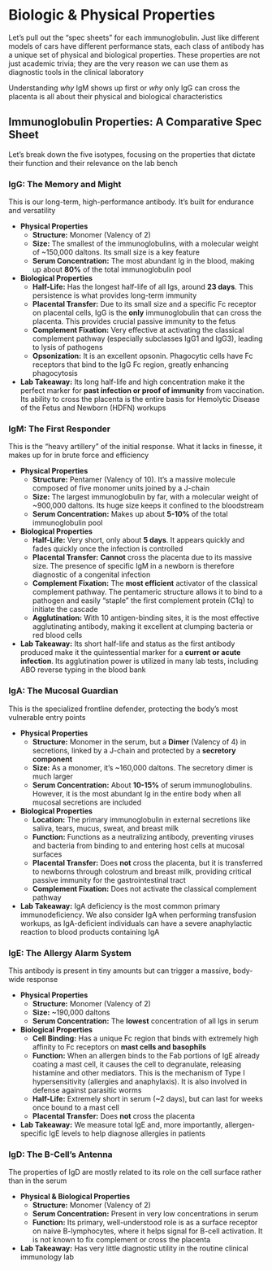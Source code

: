 # Biologic & Physical Properties {-}

Let's pull out the "spec sheets" for each immunoglobulin. Just like different models of cars have different performance stats, each class of antibody has a unique set of physical and biological properties. These properties are not just academic trivia; they are the very reason we can use them as diagnostic tools in the clinical laboratory

Understanding *why* IgM shows up first or *why* only IgG can cross the placenta is all about their physical and biological characteristics

## **Immunoglobulin Properties: A Comparative Spec Sheet** {-}

Let's break down the five isotypes, focusing on the properties that dictate their function and their relevance on the lab bench

### **IgG: The Memory and Might** {-}

This is our long-term, high-performance antibody. It’s built for endurance and versatility

*   **Physical Properties**
    *   **Structure:** Monomer (Valency of 2)
    *   **Size:** The smallest of the immunoglobulins, with a molecular weight of ~150,000 daltons. Its small size is a key feature
    *   **Serum Concentration:** The most abundant Ig in the blood, making up about **80%** of the total immunoglobulin pool

*   **Biological Properties**
    *   **Half-Life:** Has the longest half-life of all Igs, around **23 days**. This persistence is what provides long-term immunity
    *   **Placental Transfer:** Due to its small size and a specific Fc receptor on placental cells, IgG is the **only** immunoglobulin that can cross the placenta. This provides crucial passive immunity to the fetus
    *   **Complement Fixation:** Very effective at activating the classical complement pathway (especially subclasses IgG1 and IgG3), leading to lysis of pathogens
    *   **Opsonization:** It is an excellent opsonin. Phagocytic cells have Fc receptors that bind to the IgG Fc region, greatly enhancing phagocytosis

*   **Lab Takeaway:** Its long half-life and high concentration make it the perfect marker for **past infection or proof of immunity** from vaccination. Its ability to cross the placenta is the entire basis for Hemolytic Disease of the Fetus and Newborn (HDFN) workups

### **IgM: The First Responder** {-}

This is the "heavy artillery" of the initial response. What it lacks in finesse, it makes up for in brute force and efficiency

*   **Physical Properties**
    *   **Structure:** Pentamer (Valency of 10). It's a massive molecule composed of five monomer units joined by a J-chain
    *   **Size:** The largest immunoglobulin by far, with a molecular weight of ~900,000 daltons. Its huge size keeps it confined to the bloodstream
    *   **Serum Concentration:** Makes up about **5-10%** of the total immunoglobulin pool

*   **Biological Properties**
    *   **Half-Life:** Very short, only about **5 days**. It appears quickly and fades quickly once the infection is controlled
    *   **Placental Transfer:** **Cannot** cross the placenta due to its massive size. The presence of specific IgM in a newborn is therefore diagnostic of a congenital infection
    *   **Complement Fixation:** The **most efficient** activator of the classical complement pathway. The pentameric structure allows it to bind to a pathogen and easily "staple" the first complement protein (C1q) to initiate the cascade
    *   **Agglutination:** With 10 antigen-binding sites, it is the most effective agglutinating antibody, making it excellent at clumping bacteria or red blood cells

*   **Lab Takeaway:** Its short half-life and status as the first antibody produced make it the quintessential marker for a **current or acute infection**. Its agglutination power is utilized in many lab tests, including ABO reverse typing in the blood bank

### **IgA: The Mucosal Guardian** {-}

This is the specialized frontline defender, protecting the body's most vulnerable entry points

*   **Physical Properties**
    *   **Structure:** Monomer in the serum, but a **Dimer** (Valency of 4) in secretions, linked by a J-chain and protected by a **secretory component**
    *   **Size:** As a monomer, it's ~160,000 daltons. The secretory dimer is much larger
    *   **Serum Concentration:** About **10-15%** of serum immunoglobulins. However, it is the most abundant Ig in the entire body when all mucosal secretions are included

*   **Biological Properties**
    *   **Location:** The primary immunoglobulin in external secretions like saliva, tears, mucus, sweat, and breast milk
    *   **Function:** Functions as a neutralizing antibody, preventing viruses and bacteria from binding to and entering host cells at mucosal surfaces
    *   **Placental Transfer:** Does **not** cross the placenta, but it is transferred to newborns through colostrum and breast milk, providing critical passive immunity for the gastrointestinal tract
    *   **Complement Fixation:** Does not activate the classical complement pathway

*   **Lab Takeaway:** IgA deficiency is the most common primary immunodeficiency. We also consider IgA when performing transfusion workups, as IgA-deficient individuals can have a severe anaphylactic reaction to blood products containing IgA

### **IgE: The Allergy Alarm System** {-}

This antibody is present in tiny amounts but can trigger a massive, body-wide response

*   **Physical Properties**
    *   **Structure:** Monomer (Valency of 2)
    *   **Size:** ~190,000 daltons
    *   **Serum Concentration:** The **lowest** concentration of all Igs in serum

*   **Biological Properties**
    *   **Cell Binding:** Has a unique Fc region that binds with extremely high affinity to Fc receptors on **mast cells and basophils**
    *   **Function:** When an allergen binds to the Fab portions of IgE already coating a mast cell, it causes the cell to degranulate, releasing histamine and other mediators. This is the mechanism of Type I hypersensitivity (allergies and anaphylaxis). It is also involved in defense against parasitic worms
    *   **Half-Life:** Extremely short in serum (~2 days), but can last for weeks once bound to a mast cell
    *   **Placental Transfer:** Does **not** cross the placenta

*   **Lab Takeaway:** We measure total IgE and, more importantly, allergen-specific IgE levels to help diagnose allergies in patients

### **IgD: The B-Cell's Antenna** {-}

The properties of IgD are mostly related to its role on the cell surface rather than in the serum

*   **Physical & Biological Properties**
    *   **Structure:** Monomer (Valency of 2)
    *   **Serum Concentration:** Present in very low concentrations in serum
    *   **Function:** Its primary, well-understood role is as a surface receptor on naive B-lymphocytes, where it helps signal for B-cell activation. It is not known to fix complement or cross the placenta
*   **Lab Takeaway:** Has very little diagnostic utility in the routine clinical immunology lab
